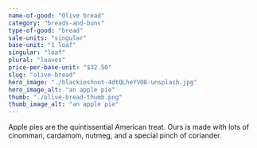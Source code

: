 ```yaml
---
name-of-good: "Olive bread"
category: "breads-and-buns"
type-of-good: "bread"
sale-units: "singular"
base-unit: "1 loaf"
singular: "loaf"
plural: "loaves"
price-per-base-unit: "$32.50"
slug: "olive-bread"
hero_image: "./blackieshoot-4dtQLheYVO8-unsplash.jpg"
hero_image_alt: "an apple pie"
thumb: "./olive-bread-thumb.png"
thumb_image_alt: "an apple pie"
---
```


Apple pies are the quintissential American treat. Ours is made with lots of cinomman, cardamom, nutmeg, and a special pinch of coriander.
